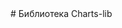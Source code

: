 
<Meta title="Библиотека Charts-lib" />

<div className="sb-container">
  <div className='sb-section-title'>
    # Библиотека Charts-lib
  </div>
</div>

<style>
  {`
  .sb-container {
    margin-bottom: 48px;
  }


  .sb-section-title {
    margin-bottom: 32px;
  }
  `}
</style>

